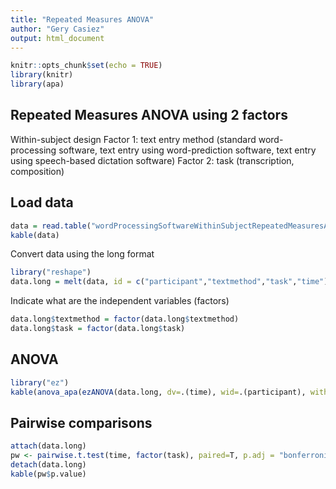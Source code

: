 ```yaml
---
title: "Repeated Measures ANOVA"
author: "Gery Casiez"
output: html_document
---
```


```r
knitr::opts_chunk$set(echo = TRUE)
library(knitr)
library(apa)
```

## Repeated Measures ANOVA using 2 factors

Within-subject design 
Factor 1: text entry method (standard word-processing software, text entry using word-prediction software, text entry using speech-based dictation software)
Factor 2: task (transcription, composition)

## Load data

```r
data = read.table("wordProcessingSoftwareWithinSubjectRepeatedMeasuresANOVA2factors.csv", header=TRUE, sep=",")
kable(data)
```


Convert data using the long format
```r
library("reshape")
data.long = melt(data, id = c("participant","textmethod","task","time"))
```

Indicate what are the independent variables (factors)
```r
data.long$textmethod = factor(data.long$textmethod)
data.long$task = factor(data.long$task)
```

## ANOVA
```r
library("ez")
kable(anova_apa(ezANOVA(data.long, dv=.(time), wid=.(participant), within=.(textmethod,task), detailed=TRUE)))
```

## Pairwise comparisons

```r
attach(data.long)
pw <- pairwise.t.test(time, factor(task), paired=T, p.adj = "bonferroni")
detach(data.long)
kable(pw$p.value)
```
